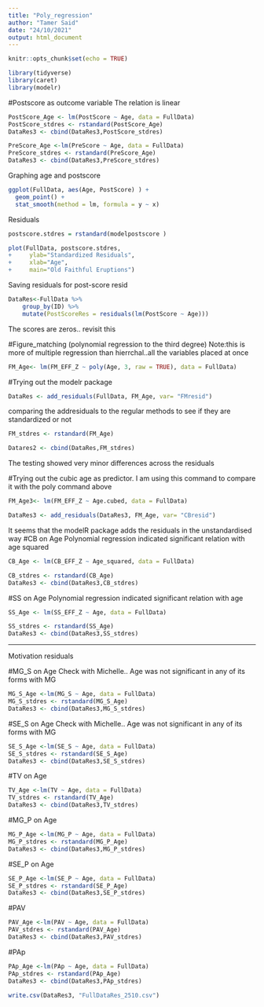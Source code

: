 ```yaml
---
title: "Poly_regression"
author: "Tamer Said"
date: "24/10/2021"
output: html_document
---
```


```r
knitr::opts_chunk$set(echo = TRUE)
```


```r
library(tidyverse)
library(caret)
library(modelr)
```

#Postscore as outcome variable
The relation is linear 

```r
PostScore_Age <- lm(PostScore ~ Age, data = FullData)
PostScore_stdres <- rstandard(PostScore_Age)
DataRes3 <- cbind(DataRes3,PostScore_stdres)
```

```r
PreScore_Age <-lm(PreScore ~ Age, data = FullData)
PreScore_stdres <- rstandard(PreScore_Age)
DataRes3 <- cbind(DataRes3,PreScore_stdres)
```



Graphing age and postscore
```r
ggplot(FullData, aes(Age, PostScore) ) +
  geom_point() +
  stat_smooth(method = lm, formula = y ~ x)
```
Residuals 

```r
postscore.stdres = rstandard(modelpostscore )
```

```r
plot(FullData, postscore.stdres, 
+     ylab="Standardized Residuals", 
+     xlab="Age", 
+     main="Old Faithful Eruptions") 
```

Saving residuals for post-score resid

```r
DataRes<-FullData %>% 
    group_by(ID) %>% 
    mutate(PostScoreRes = residuals(lm(PostScore ~ Age)))
```
The scores are zeros.. revisit this


#Figure_matching (polynomial regression to the third degree) Note:this is more of multiple  regression than hierrchal..all the variables placed at once

```r
FM_Age<- lm(FM_EFF_Z ~ poly(Age, 3, raw = TRUE), data = FullData)
```

#Trying out the modelr package

```r
DataRes <- add_residuals(FullData, FM_Age, var= "FMresid")
```

comparing the addresiduals to the regular methods to see if they are standardized or not 

```r
FM_stdres <- rstandard(FM_Age)
```

```r
Datares2 <- cbind(DataRes,FM_stdres)
```

The testing showed very minor differences across the residuals 

#Trying out the cubic age as predictor. 
I am using this command to compare it with the poly command above
```r
FM_Age3<- lm(FM_EFF_Z ~ Age.cubed, data = FullData)
```

```r
DataRes3 <- add_residuals(DataRes3, FM_Age, var= "CBresid")
```

It seems that the modelR package adds the residuals in the unstandardised way 
#CB on Age
Polynomial regression indicated significant relation with age squared

```r
CB_Age <- lm(CB_EFF_Z ~ Age_squared, data = FullData)
```

```r
CB_stdres <- rstandard(CB_Age)
DataRes3 <- cbind(DataRes3,CB_stdres)
```

#SS on Age
Polynomial regression indicated significant relation with age 

```r
SS_Age <- lm(SS_EFF_Z ~ Age, data = FullData)
```

```r
SS_stdres <- rstandard(SS_Age)
DataRes3 <- cbind(DataRes3,SS_stdres)
```

-----------------

Motivation residuals 

#MG_S on Age
Check with Michelle.. Age was not significant in any of its forms with MG

```r
MG_S_Age <-lm(MG_S ~ Age, data = FullData)
MG_S_stdres <- rstandard(MG_S_Age)
DataRes3 <- cbind(DataRes3,MG_S_stdres)
```

#SE_S on Age
Check with Michelle.. Age was not significant in any of its forms with MG

```r
SE_S_Age <-lm(SE_S ~ Age, data = FullData)
SE_S_stdres <- rstandard(SE_S_Age)
DataRes3 <- cbind(DataRes3,SE_S_stdres)
```


#TV on Age

```r
TV_Age <-lm(TV ~ Age, data = FullData)
TV_stdres <- rstandard(TV_Age)
DataRes3 <- cbind(DataRes3,TV_stdres)
```


#MG_P on Age

```r
MG_P_Age <-lm(MG_P ~ Age, data = FullData)
MG_P_stdres <- rstandard(MG_P_Age)
DataRes3 <- cbind(DataRes3,MG_P_stdres)
```


#SE_P on Age

```r
SE_P_Age <-lm(SE_P ~ Age, data = FullData)
SE_P_stdres <- rstandard(SE_P_Age)
DataRes3 <- cbind(DataRes3,SE_P_stdres)
```

#PAV
```r
PAV_Age <-lm(PAV ~ Age, data = FullData)
PAV_stdres <- rstandard(PAV_Age)
DataRes3 <- cbind(DataRes3,PAV_stdres)
```

#PAp

```r
PAp_Age <-lm(PAp ~ Age, data = FullData)
PAp_stdres <- rstandard(PAp_Age)
DataRes3 <- cbind(DataRes3,PAp_stdres)
```


```r
write.csv(DataRes3, "FullDataRes_2510.csv")
```

